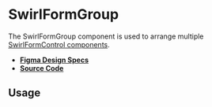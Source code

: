 
<Meta title="Components/SwirlFormGroup" />

# SwirlFormGroup

The SwirlFormGroup component is used to arrange multiple
[SwirlFormControl components](?path=/docs/components-swirlformcontrol--swirl-form-control).

- **[Figma Design Specs](https://www.figma.com/file/iRHiAFsHxnzux8gQ9EjlZe/Swirl-Components?node-id=2%3A30)**
- **[Source Code](https://github.com/flip-corp/swirl/tree/main/packages/swirl-components/src/components/swirl-form-group)**

## Usage

<Canvas withSource="open">
  <Story id="components-swirlformgroup--swirl-form-group" />
</Canvas>

<ArgsTable story="." />
